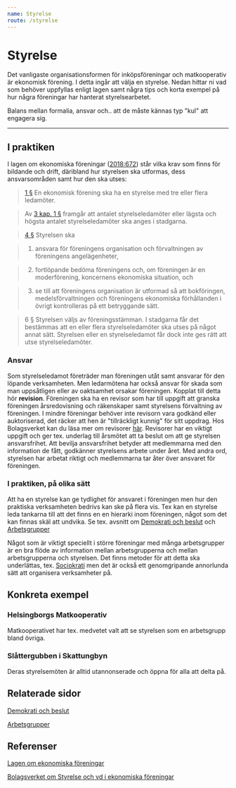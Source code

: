 ```yaml
---
name: Styrelse
route: /styrelse
---
```


# Styrelse

Det vanligaste organisationsformen för inköpsföreningar och matkooperativ är ekonomisk förening. I detta ingår att välja en styrelse. Nedan hittar ni vad som behöver uppfyllas enligt lagen samt några tips och korta exempel på hur några föreningar har hanterat styrelsearbetet.

Balans mellan formalia, ansvar och.. att de måste kännas typ "kul" att engagera sig.

---

## I praktiken

I lagen om ekonomiska föreningar ([2018:672](http://rkrattsbaser.gov.se/sfst?bet=2018:672)) står vilka krav som finns för bildande och drift, däribland hur styrelsen ska utformas, dess ansvarsområden samt hur den ska utses:

> [1 §](https://lagen.nu/2018:672#K7P1S1) En ekonomisk förening ska ha en styrelse med tre eller flera ledamöter.

> Av [3 kap. 1 §](https://lagen.nu/2018:672#K3P1) framgår att antalet styrelseledamöter eller lägsta och högsta antalet styrelseledamöter ska anges i stadgarna.

> [4 §](https://lagen.nu/2018:672#K7P4S1) Styrelsen ska

> 1. ansvara för föreningens organisation och förvaltningen av föreningens angelägenheter,

> 2. fortlöpande bedöma föreningens och, om föreningen är en moderförening, koncernens ekonomiska situation, och

> 3. se till att föreningens organisation är utformad så att bokföringen,
>    medelsförvaltningen och föreningens ekonomiska förhållanden i övrigt
>    kontrolleras på ett betryggande sätt.

> 6 § Styrelsen väljs av föreningsstämman. I stadgarna får det bestämmas att en eller flera styrelseledamöter ska utses på något annat sätt. Styrelsen eller en styrelseledamot får dock inte ges rätt att utse styrelseledamöter.

### Ansvar

Som styrelseledamot företräder man föreningen utåt samt ansvarar för den löpande verksamheten. Men ledarmötena har också ansvar för skada som man uppsåtligen eller av oaktsamhet orsakar föreningen. Kopplat till detta hör **revision**. Föreningen ska ha en revisor som har till uppgift att granska föreningen årsredovisning och räkenskaper samt styrelsens förvaltning av föreningen. I mindre föreningar behöver inte revisorn vara godkänd eller auktoriserad, det räcker att hen är "tillräckligt kunnig" för sitt uppdrag. Hos Bolagsverket kan du läsa mer om revisorer [här](https://www.bolagsverket.se/fo/foreningsformer/ekonomisk/starta/revisor/revisor-1.1719). Revisorer har en viktigt uppgift och ger tex. underlag till årsmötet att ta beslut om att ge styrelsen ansvarsfrihet. Att bevilja ansvarsfrihet betyder att medlemmarna med den information de fått, godkänner styrelsens arbete under året. Med andra ord, styrelsen har arbetat riktigt och medlemmarna tar åter över ansvaret för föreningen.

### I praktiken, på olika sätt

Att ha en styrelse kan ge tydlighet för ansvaret i föreningen men hur den praktiska verksamheten bedrivs kan ske på flera vis. Tex kan en styrelse leda tankarna till att det finns en en hierarki inom föreningen, något som det kan finnas skäl att undvika. Se tex. avsnitt om [Demokrati och beslut](Demokrati%20och%20beslut%20f3202beac6f840499bb0adede2fe740b.md) och [Arbetsgrupper](Arbetsgrupper%20fe82865f758b41b5b523beb25b8cd84a.md)

Något som är viktigt speciellt i större föreningar med många arbetsgrupper är en bra flöde av information mellan arbetsgrupperna och mellan arbetsgrupperna och styrelsen. Det finns metoder för att detta ska underlättas, tex. [Sociokrati](https://www.sociocracyforall.org/) men det är också ett genomgripande annorlunda sätt att organisera verksamheter på.

## Konkreta exempel

### Helsingborgs Matkooperativ

Matkooperativet har tex. medvetet valt att se styrelsen som en arbetsgrupp bland övriga.

### Slåttergubben i Skattungbyn

Deras styrelsemöten är alltid utannonserade och öppna för alla att delta på.

## Relaterade sidor

[Demokrati och beslut](Demokrati%20och%20beslut%20f3202beac6f840499bb0adede2fe740b.md)

[Arbetsgrupper](Arbetsgrupper%20fe82865f758b41b5b523beb25b8cd84a.md)

## Referenser

[Lagen om ekonomiska föreningar](https://www.riksdagen.se/sv/dokument-lagar/dokument/svensk-forfattningssamling/lag-2018672-om-ekonomiska-foreningar_sfs-2018-672)

[Bolagsverket om Styrelse och vd i ekonomiska föreningar](https://www.bolagsverket.se/fo/foreningsformer/ekonomisk/starta/styrelse/vd-1.1713)
